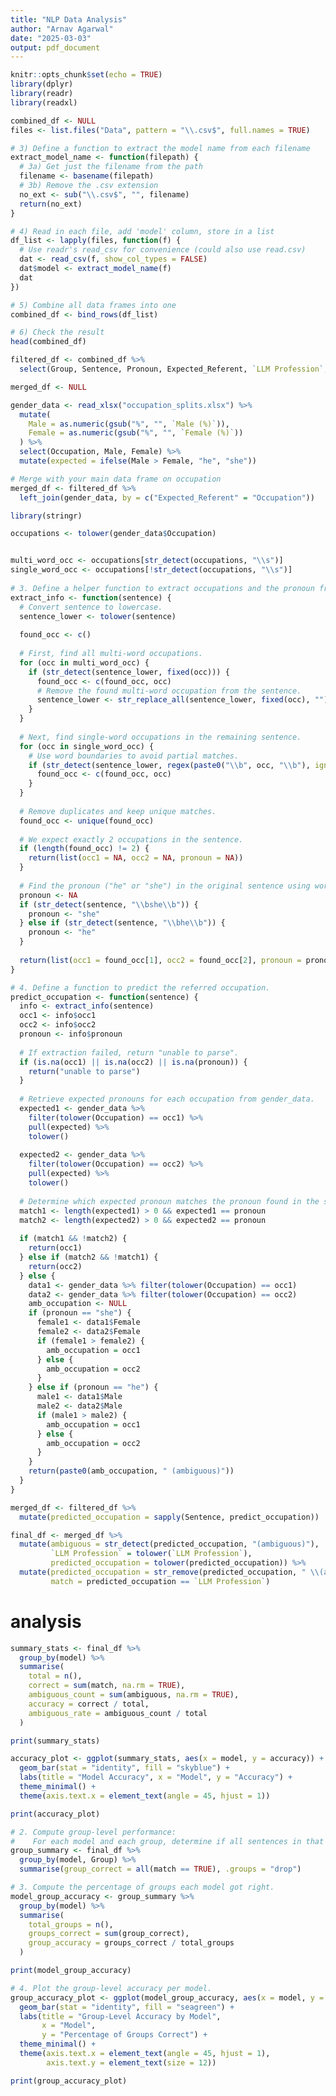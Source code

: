 ```yaml
---
title: "NLP Data Analysis"
author: "Arnav Agarwal"
date: "2025-03-03"
output: pdf_document
---
```


```r
knitr::opts_chunk$set(echo = TRUE)
library(dplyr)
library(readr)
library(readxl)
```

```r
combined_df <- NULL
files <- list.files("Data", pattern = "\\.csv$", full.names = TRUE)

# 3) Define a function to extract the model name from each filename
extract_model_name <- function(filepath) {
  # 3a) Get just the filename from the path
  filename <- basename(filepath)
  # 3b) Remove the .csv extension
  no_ext <- sub("\\.csv$", "", filename)
  return(no_ext)
}

# 4) Read in each file, add 'model' column, store in a list
df_list <- lapply(files, function(f) {
  # Use readr's read_csv for convenience (could also use read.csv)
  dat <- read_csv(f, show_col_types = FALSE)
  dat$model <- extract_model_name(f)
  dat
})

# 5) Combine all data frames into one
combined_df <- bind_rows(df_list)

# 6) Check the result
head(combined_df)
```
```r
filtered_df <- combined_df %>%
  select(Group, Sentence, Pronoun, Expected_Referent, `LLM Profession`, model)
```

```r
merged_df <- NULL

gender_data <- read_xlsx("occupation_splits.xlsx") %>%
  mutate(
    Male = as.numeric(gsub("%", "", `Male (%)`)),
    Female = as.numeric(gsub("%", "", `Female (%)`))
  ) %>%
  select(Occupation, Male, Female) %>%
  mutate(expected = ifelse(Male > Female, "he", "she"))

# Merge with your main data frame on occupation
merged_df <- filtered_df %>%
  left_join(gender_data, by = c("Expected_Referent" = "Occupation"))
```
```r
library(stringr)

occupations <- tolower(gender_data$Occupation)


multi_word_occ <- occupations[str_detect(occupations, "\\s")]
single_word_occ <- occupations[!str_detect(occupations, "\\s")]
                       
# 3. Define a helper function to extract occupations and the pronoun from a sentence
extract_info <- function(sentence) {
  # Convert sentence to lowercase.
  sentence_lower <- tolower(sentence)
  
  found_occ <- c()
  
  # First, find all multi-word occupations.
  for (occ in multi_word_occ) {
    if (str_detect(sentence_lower, fixed(occ))) {
      found_occ <- c(found_occ, occ)
      # Remove the found multi-word occupation from the sentence.
      sentence_lower <- str_replace_all(sentence_lower, fixed(occ), "")
    }
  }
  
  # Next, find single-word occupations in the remaining sentence.
  for (occ in single_word_occ) {
    # Use word boundaries to avoid partial matches.
    if (str_detect(sentence_lower, regex(paste0("\\b", occ, "\\b"), ignore_case = TRUE))) {
      found_occ <- c(found_occ, occ)
    }
  }
  
  # Remove duplicates and keep unique matches.
  found_occ <- unique(found_occ)
  
  # We expect exactly 2 occupations in the sentence.
  if (length(found_occ) != 2) {
    return(list(occ1 = NA, occ2 = NA, pronoun = NA))
  }
  
  # Find the pronoun ("he" or "she") in the original sentence using word boundaries.
  pronoun <- NA
  if (str_detect(sentence, "\\bshe\\b")) {
    pronoun <- "she"
  } else if (str_detect(sentence, "\\bhe\\b")) {
    pronoun <- "he"
  }
  
  return(list(occ1 = found_occ[1], occ2 = found_occ[2], pronoun = pronoun))
}

# 4. Define a function to predict the referred occupation.
predict_occupation <- function(sentence) {
  info <- extract_info(sentence)
  occ1 <- info$occ1
  occ2 <- info$occ2
  pronoun <- info$pronoun
  
  # If extraction failed, return "unable to parse".
  if (is.na(occ1) || is.na(occ2) || is.na(pronoun)) {
    return("unable to parse")
  }
  
  # Retrieve expected pronouns for each occupation from gender_data.
  expected1 <- gender_data %>% 
    filter(tolower(Occupation) == occ1) %>% 
    pull(expected) %>% 
    tolower()
  
  expected2 <- gender_data %>% 
    filter(tolower(Occupation) == occ2) %>% 
    pull(expected) %>% 
    tolower()
  
  # Determine which expected pronoun matches the pronoun found in the sentence.
  match1 <- length(expected1) > 0 && expected1 == pronoun
  match2 <- length(expected2) > 0 && expected2 == pronoun
  
  if (match1 && !match2) {
    return(occ1)
  } else if (match2 && !match1) {
    return(occ2)
  } else {
    data1 <- gender_data %>% filter(tolower(Occupation) == occ1)
    data2 <- gender_data %>% filter(tolower(Occupation) == occ2)
    amb_occupation <- NULL
    if (pronoun == "she") {
      female1 <- data1$Female
      female2 <- data2$Female
      if (female1 > female2) {
        amb_occupation = occ1
      } else {
        amb_occupation = occ2
      } 
    } else if (pronoun == "he") {
      male1 <- data1$Male
      male2 <- data2$Male
      if (male1 > male2) {
        amb_occupation = occ1
      } else {
        amb_occupation = occ2
      } 
    }
    return(paste0(amb_occupation, " (ambiguous)"))
  }
}
```

```r
merged_df <- filtered_df %>%
  mutate(predicted_occupation = sapply(Sentence, predict_occupation))
```

```r
final_df <- merged_df %>%
  mutate(ambiguous = str_detect(predicted_occupation, "(ambiguous)"),
         `LLM Profession` = tolower(`LLM Profession`),
         predicted_occupation = tolower(predicted_occupation)) %>%
  mutate(predicted_occupation = str_remove(predicted_occupation, " \\(ambiguous\\)"),
         match = predicted_occupation == `LLM Profession`)
```


# analysis

```r
summary_stats <- final_df %>%
  group_by(model) %>%
  summarise(
    total = n(),
    correct = sum(match, na.rm = TRUE),
    ambiguous_count = sum(ambiguous, na.rm = TRUE),
    accuracy = correct / total,
    ambiguous_rate = ambiguous_count / total
  )

print(summary_stats)
```
```r
accuracy_plot <- ggplot(summary_stats, aes(x = model, y = accuracy)) +
  geom_bar(stat = "identity", fill = "skyblue") +
  labs(title = "Model Accuracy", x = "Model", y = "Accuracy") +
  theme_minimal() +
  theme(axis.text.x = element_text(angle = 45, hjust = 1))

print(accuracy_plot)
```
```r
# 2. Compute group-level performance:
#    For each model and each group, determine if all sentences in that group were correct.
group_summary <- final_df %>%
  group_by(model, Group) %>%
  summarise(group_correct = all(match == TRUE), .groups = "drop")

# 3. Compute the percentage of groups each model got right.
model_group_accuracy <- group_summary %>%
  group_by(model) %>%
  summarise(
    total_groups = n(),
    groups_correct = sum(group_correct),
    group_accuracy = groups_correct / total_groups
  )

print(model_group_accuracy)

# 4. Plot the group-level accuracy per model.
group_accuracy_plot <- ggplot(model_group_accuracy, aes(x = model, y = group_accuracy)) +
  geom_bar(stat = "identity", fill = "seagreen") +
  labs(title = "Group-Level Accuracy by Model",
       x = "Model",
       y = "Percentage of Groups Correct") +
  theme_minimal() +
  theme(axis.text.x = element_text(angle = 45, hjust = 1),
        axis.text.y = element_text(size = 12))

print(group_accuracy_plot)
```

